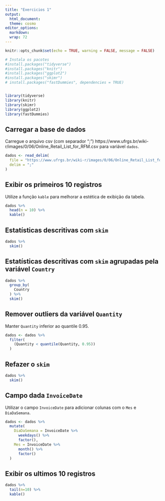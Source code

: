 ---
title: "Exercicios 1"
output: 
  html_document: 
  theme: cosmo
editor_options: 
  markdown: 
  wrap: 72
---
  
```{r setup, include=FALSE}
knitr::opts_chunk$set(echo = TRUE, warning = FALSE, message = FALSE)

# Instala os pacotes
#install.packages("tidyverse")
#install.packages("knitr")
#install.packages("ggplot2")
#install.packages("skimr")
# install.packages("fastDummies", dependencies = TRUE)


library(tidyverse)
library(knitr)
library(skimr)
library(ggplot2)
library(fastDummies)
```

## Carregar a base de dados

Carregue o arquivo csv (com separador ";")  https://www.ufrgs.br/wiki-r/images/0/06/Online_Retail_List_for_RFM.csv para variável `dados`.

```{r}
dados <- read_delim(
  file = "https://www.ufrgs.br/wiki-r/images/0/06/Online_Retail_List_for_RFM.csv",
  delim = ";"
)

```

## Exibir os primeiros 10 registros

Utilize a função `kable` para melhorar a estética de exibição da tabela.

```{r}
dados %>% 
  head(n = 10) %>% 
  kable()
```

## Estatísticas descritivas com `skim`

```{r}
dados %>% 
  skim()
```

## Estatísticas descritivas com `skim` agrupadas pela variável `Country`

```{r}
dados %>% 
  group_by(
    Country
  ) %>% 
  skim()

```

## Remover outliers da variável `Quantity` 

Manter `Quantity` inferior ao quantile 0.95.

```{r}
dados <- dados %>% 
  filter(
    (Quantity < quantile(Quantity, 0.95))
  )

```

## Refazer o `skim` 

```{r}
dados %>% 
  skim()
```

## Campo dada `InvoiceDate`  

Utilizar o campo `InvoiceDate` para adicionar colunas com o `Mes` e `DiaDaSemana`.

```{r}
dados <- dados %>% 
  mutate(
    DiaDaSemana = InvoiceDate %>% 
      weekdays() %>% 
      factor(),
    Mes = InvoiceDate %>% 
      month() %>% 
      factor()
  )

```

## Exibir os ultimos 10 registros

```{r}
dados %>% 
  tail(n=10) %>% 
  kable()

```

